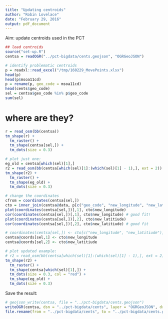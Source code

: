 ```yaml
---
title: "Updating centroids"
author: "Robin Lovelace"
date: "February 29, 2016"
output: pdf_document
---
```


Aim: update centroids used in the PCT

```r
## load centroids
source("set-up.R")
centsa = readOGR("../pct-bigdata/cents.geojson", "OGRGeoJSON")

# identify problematic centroids
p = readxl::read_excel("/tmp/160229_MovePoints.xlsx")
head(p)
head(p$msoa11cd)
p = rename(p, geo_code = msoa11cd)
head(cents$geo_code)
sel = centsa$geo_code %in% p$geo_code
sum(sel)
```

# where are they?

```r
r = read_osm(bb(centsa))
tm_shape(r) +
  tm_raster() +
  tm_shape(centsa[sel,]) +
  tm_dots(size = 0.3)
```

```r
# plot just one:
eg_old = centsa[which(sel)[1],]
r2 = read_osm(bb(centsa[which(sel)[1]:(which(sel)[1] - 1),], ext = 2))
tm_shape(r2) +
  tm_raster() +
  tm_shape(eg_old) +
  tm_dots(size = 0.3)
```

```r
# change the coordinates
cfrom = coordinates(centsa[sel,])
cto = inner_join(centsa@data, p[c("geo_code", "new_longitude", "new_latitiude")])
plot(coordinates(centsa[sel,])[,1], cto$new_longitude)
cor(coordinates(centsa[sel,])[,1], cto$new_longitude) # good fit!
plot(coordinates(centsa[sel,])[,2], cto$new_latitiude)
cor(coordinates(centsa[sel,])[,2], cto$new_latitiude) # good fit

# coordinates(centsa[sel,]) <- cto[c("new_longitude", "new_latitiude")] # fail
centsa@coords[sel,1] <- cto$new_longitude
centsa@coords[sel,2] <- cto$new_latitiude
```

```r
# plot updated example:
# r2 = read_osm(bb(centsa[which(sel)[1]:(which(sel)[1] - 1),], ext = 2))
tm_shape(r2) +
  tm_raster() +
  tm_shape(centsa[which(sel)[1],]) +
  tm_dots(size = 0.3, col = "red") +
  tm_shape(eg_old) +
  tm_dots(size = 0.3)
```

Save the result:

```r
# geojson_write(centsa, file = "../pct-bigdata/cents.geojson")
writeOGR(centsa, dsn = "../pct-bigdata/cents", layer = "OGRGeoJSON", driver = "GeoJSON")
file.rename(from = "../pct-bigdata/cents", to = "../pct-bigdata/cents.geojson")
```


